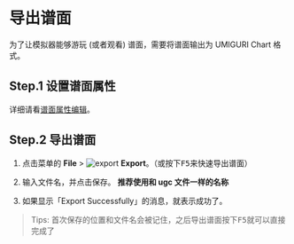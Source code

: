 # 导出谱面

为了让模拟器能够游玩 (或者观看) 谱面，需要将谱面输出为 UMIGURI Chart 格式。

## Step.1 设置谱面属性

详细请看[谱面属性编辑](docs/basic/basic-chart-property)。

## Step.2 导出谱面

1. 点击菜单的 **File** > ![export](/img/docs/file-export.png) **Export**。（或按下<kbd>F5</kbd>来快速导出谱面）

2. 输入文件名，并点击保存。 **推荐使用和 ugc 文件一样的名称**

3. 如果显示「Export Successfully」的消息，就表示成功了。

> Tips: 首次保存的位置和文件名会被记住，之后导出谱面按下<kbd>F5</kbd>就可以直接完成了

